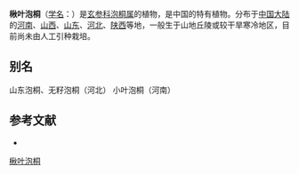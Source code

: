 {{Speciesbox
| name = 楸叶泡桐
| status = 
| status_system = 
| image =
| genus = Paulownia
| species = catalpifolia
| authority = Gong Tong
}}

'''楸叶泡桐'''（[[学名|学名]]：{{lang|la|''Paulownia catalpifolia''}}）是[[玄参科|玄参科]][[泡桐属|泡桐属]]的植物，是中国的特有植物。分布于[[中国大陆|中国大陆]]的[[河南|河南]]、[[山西|山西]]、[[山东|山东]]、[[河北|河北]]、[[陕西|陕西]]等地，一般生于山地丘陵或较干旱寒冷地区，目前尚未由人工引种栽培。

== 别名 ==
山东泡桐、无籽泡桐（河北） 小叶泡桐（河南）

== 参考文献 ==
<div class="references-small">
* {{cite web| url =http://www.bioinfo.cn/db05/KmzwSpecies.php?action=view&id=21207| title =楸叶泡桐| work =《中国高等植物数据库全库》| publisher =中国科学院微生物研究所| author =昆明植物研究所| accessdate =2009-02-25| deadurl =yes| archiveurl =https://web.archive.org/web/20160305060032/http://www.bioinfo.cn/db05/KmzwSpecies.php?action=view&id=21207| archivedate =2016-03-05}}
</div>
{{Taxonbar|from=Q11120070}}

[[Category:泡桐属|楸叶泡桐]]


{{植物小作品}}